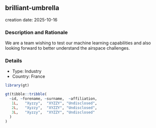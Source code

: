 
## brilliant-umbrella
creation date: 2025-10-16


### Description and Rationale

We are a team wishing to test our machine learning capabilities and also looking forward to better understand the airspace challenges.

### Details

* Type: Industry
* Country: France

```r
library(gt)

gt(tibble::tribble(
  ~id, ~forename, ~surname,  ~affiliation,
   1L,   "Xyzzy",  "XYZZY", "Undisclosed",
   2L,   "Xyzzy",  "XYZZY", "Undisclosed",
   3L,   "Xyzzy",  "XYZZY", "Undisclosed"
  )
)
```
